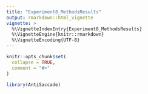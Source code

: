 ```yaml
---
title: "Experiment8_MethodsResults"
output: rmarkdown::html_vignette
vignette: >
  %\VignetteIndexEntry{Experiment8_MethodsResults}
  %\VignetteEngine{knitr::rmarkdown}
  %\VignetteEncoding{UTF-8}
---
```


```r
knitr::opts_chunk$set(
  collapse = TRUE,
  comment = "#>"
)
```

```r
library(AntiSaccade)
```
